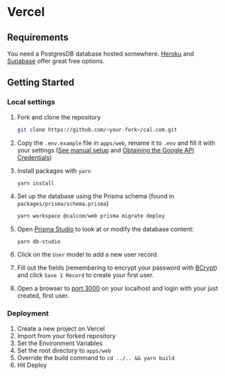 # Vercel

## Requirements

You need a PostgresDB database hosted somewhere. [Heroku](https://www.heroku.com) and [Supabase](https://supabase.com/) offer great free options.

## Getting Started

### Local settings

1. Fork and clone the repository

   ```bash
   git clone https://github.com/<your-fork>/cal.com.git
   ```

2. Copy the `.env.example` file in `apps/web`, rename it to `.env` and fill it with your settings ([See manual setup](https://github.com/calcom/cal.com#manual) and [Obtaining the Google API Credentials](https://github.com/calcom/cal.com#obtaining-the-google-api-credentials))

3. Install packages with `yarn`

   ```bash
   yarn install
   ```

4. Set up the database using the Prisma schema (found in `packages/prisma/schema.prisma`)

   ```sh
   yarn workspace @calcom/web prisma migrate deploy
   ```

5. Open [Prisma Studio](https://www.prisma.io/studio) to look at or modify the database content:
   ```
   yarn db-studio
   ```
6. Click on the `User` model to add a new user record.
7. Fill out the fields (remembering to encrypt your password with [BCrypt](https://bcrypt-generator.com/)) and click `Save 1 Record` to create your first user.
8. Open a browser to [port 3000](http://localhost:3000) on your localhost and login with your just created, first user.

### Deployment

1. Create a new project on Vercel
1. Import from your forked repository
1. Set the Environment Variables
1. Set the root directory to `apps/web`
1. Override the build command to `cd ../.. && yarn build`
1. Hit Deploy
